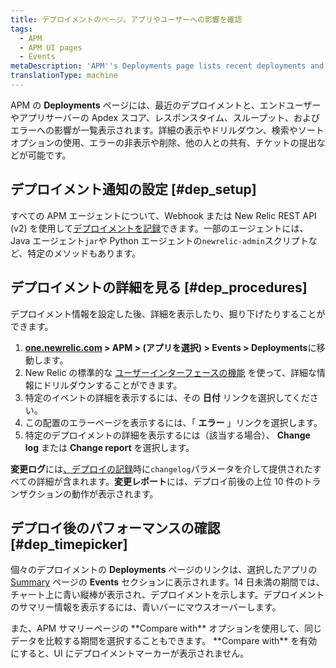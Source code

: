 ```yaml
---
title: デプロイメントのページ。アプリやユーザーへの影響を確認
tags:
  - APM
  - APM UI pages
  - Events
metaDescription: 'APM''s Deployments page lists recent deployments and their impact on Apdex scores, response times, throughput, and errors.'
translationType: machine
---
```


APM の **Deployments** ページには、最近のデプロイメントと、エンドユーザーやアプリサーバーの Apdex スコア、レスポンスタイム、スループット、およびエラーへの影響が一覧表示されます。詳細の表示やドリルダウン、検索やソートオプションの使用、エラーの非表示や削除、他の人との共有、チケットの提出などが可能です。

## デプロイメント通知の設定 [#dep_setup]

すべての APM エージェントについて、Webhook または New Relic REST API (v2) を使用して[デプロイメントを記録](/docs/apm/new-relic-apm/maintenance/recording-deployments)できます。一部のエージェントには、Java エージェント`jar`や Python エージェントの`newrelic-admin`スクリプトなど、特定のメソッドもあります。

## デプロイメントの詳細を見る [#dep_procedures]

デプロイメント情報を設定した後、詳細を表示したり、掘り下げたりすることができます。

1. **[one.newrelic.com](https://one.newrelic.com/all-capabilities) > APM > (アプリを選択) > Events > Deployments**に移動します。
2. New Relic の標準的な [ユーザーインターフェースの機能](/docs/data-analysis/user-interface-functions/standard-page-functions) を使って、詳細な情報にドリルダウンすることができます。
3. 特定のイベントの詳細を表示するには、その **日付** リンクを選択してください。
4. この配置のエラーページを表示するには、「 **エラー** 」リンクを選択します。
5. 特定のデプロイメントの詳細を表示するには（該当する場合）、 **Change log** または **Change report** を選択します。

**変更ログ**には[、デプロイの記録](/docs/apm/new-relic-apm/maintenance/recording-deployments)時に`changelog`パラメータを介して提供されたすべての詳細が含まれます。**変更レポート**には、デプロイ前後の上位 10 件のトランザクションの動作が表示されます。

## デプロイ後のパフォーマンスの確認 [#dep_timepicker]

個々のデプロイメントの **Deployments** ページのリンクは、選択したアプリの [Summary](/docs/applications-menu/applications-overview) ページの **Events** セクションに表示されます。14 日未満の期間では、チャート上に青い縦棒が表示され、デプロイメントを示します。デプロイメントのサマリー情報を表示するには、青いバーにマウスオーバーします。

<Callout variant="tip">
  また、APM サマリーページの **Compare with** オプションを使用して、同じデータを比較する期間を選択することもできます。 **Compare with** を有効にすると、UI にデプロイメントマーカーが表示されません。
</Callout>